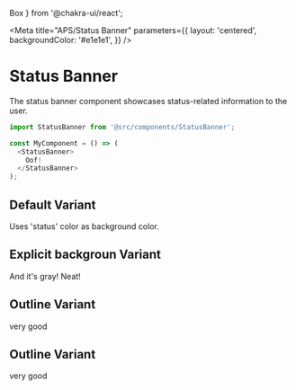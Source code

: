   Box
} from '@chakra-ui/react';

<Meta
  title="APS/Status Banner"
  parameters={{
    layout: 'centered',
    backgroundColor: '#e1e1e1',
  }}
/>


# Status Banner

The status banner component showcases status-related information to the user.

```javascript
import StatusBanner from '@src/components/StatusBanner';

const MyComponent = () => (
  <StatusBanner>
    Oof!
  </StatusBanner>
);
```

## Default Variant

<Canvas>
  <Story name="Succes1">
    <StatusBanner status='success' title="No background color prop specified.">
      Uses 'status' color as background color.
    </StatusBanner>
  </Story>
</Canvas>


## Explicit backgroun Variant

<Canvas>
  <Story name="Succes2">
    <StatusBanner status='success' bg='bc-gray' title="Here we set background prop to 'bc-gray'">
      And it's gray! Neat!
    </StatusBanner>
  </Story>
</Canvas>

## Outline Variant

<Canvas>
  <Story name="Success3">
    <StatusBanner status="success" variant="outline" title="Wow such success">
      very good
    </StatusBanner>
  </Story>
</Canvas>

## Outline Variant

<Canvas>
  <Story name="Success4">
    <StatusBanner status="success" variant="outline" bg='bc-gray'  title="Wow such success">
      very good
    </StatusBanner>
  </Story>
</Canvas>

<!-- # Status Banner

The status banner component showcases status-related information to the user.

```javascript
import StatusBanner from '@src/components/StatusBanner';

const MyComponent = () => (
  <StatusBanner>
    <Heading>Status Banner Heading</Heading>
    <Text>Status Banner Description.</Text>
  </StatusBanner>
);
```

## Pending Status Variant

Note: when no `status` property is passed in, `pending` is used by default.

<Canvas>
  <Story name="Pending">
    <StatusBanner status="pending">
      <Heading>Pending</Heading>
      <Text>Your request is pending.</Text>
    </StatusBanner>
  </Story>
</Canvas>

## Rejected Status Variant

<Canvas>
  <Story name="Rejected">
    <StatusBanner status="rejected">
      <Heading>Rejected</Heading>
      <Text>Your request has been rejected.</Text>
    </StatusBanner>
  </Story>
</Canvas>

## Approved Status Variant

<Canvas>
  <Story name="Success">
    <StatusBanner status="approved">
      <Heading>Approved</Heading>
      <Text>Your request has been approved.</Text>
    </StatusBanner>
  </Story>
</Canvas> -->